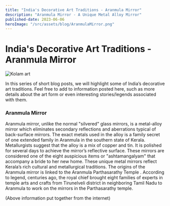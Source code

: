 ```yaml
---
title: "India's Decorative Art Traditions - Aranmula Mirror"
description: "Aranmula Mirror - A Unique Metal Alloy Mirror"
published-date: 2023-06-06
heroImage: "/src/assets/blog/AranmulaMirror.png"
---
```

# India's Decorative Art Traditions - Aranmula Mirror
![Kolam art](/assets/blog/AranmulaMirror.png)

In this series of short blog posts, we will highlight some of India’s decorative art traditions. Feel free to add to information posted here, such as more details about the art form or even interesting stories/legends associated with them.

### Aranmula Mirror

Aranmula mirror, unlike the normal "silvered" glass mirrors, is a metal-alloy mirror which eliminates secondary reflections and aberrations typical of back-surface mirrors. The exact metals used in the alloy is a family secret of one extended family in Aranmula in the southern state of Kerala. Metallurgists suggest that the alloy is a mix of copper and tin. It is polished for several days to achieve the mirror’s reflective surface. These mirrors are considered one of the eight auspicious items or "ashtamangalyam" that accompany a bride to her new home. These unique metal mirrors reflect Kerala’s rich cultural and metallurgical traditions. The origins of the Aranmula mirror is linked to the Aranmula Parthasarathy Temple . According to legend, centuries ago, the royal chief brought eight families of experts in temple arts and crafts from Tirunelveli district in neighboring Tamil Nadu to Aranmula to work on the mirrors in the Parthasarathy temple.

(Above information put together from the internet)